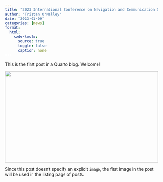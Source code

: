 ```yaml
---
title: "2023 International Conference on Navigation and Communication Systems (ICNCS 2023)"
author: "Tristan O'Malley"
date: "2023-01-09"
categories: [news]
format:
  html: 
    code-tools:
      source: true
      toggle: false
      caption: none
---
```


This is the first post in a Quarto blog. Welcome!

![](thumbnail.jpg){style="height: 300px; width: 100%; object-fit: cover; object-position: center;"}

Since this post doesn't specify an explicit `image`, the first image in the post will be used in the listing page of posts.
